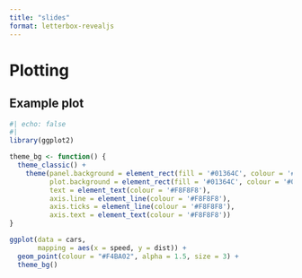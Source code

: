 ```yaml
---
title: "slides"
format: letterbox-revealjs
---
```


# Plotting


## Example plot
```r
#| echo: false
#| 
library(ggplot2)

theme_bg <- function() {
  theme_classic() +
    theme(panel.background = element_rect(fill = '#01364C', colour = '#01364C'),
          plot.background = element_rect(fill = '#01364C', colour = '#01364C'),
          text = element_text(colour = '#F8F8F8'), 
          axis.line = element_line(colour = '#F8F8F8'), 
          axis.ticks = element_line(colour = '#F8F8F8'), 
          axis.text = element_text(colour = '#F8F8F8'))
}

ggplot(data = cars, 
       mapping = aes(x = speed, y = dist)) +
  geom_point(colour = "#F4BA02", alpha = 1.5, size = 3) +
  theme_bg()
```

